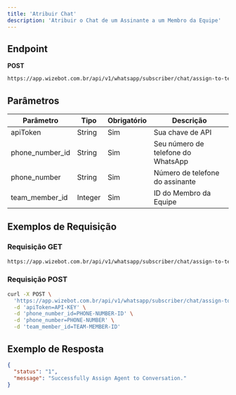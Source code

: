 ```yaml
---
title: 'Atribuir Chat'
description: 'Atribuir o Chat de um Assinante a um Membro da Equipe'
---
```


## Endpoint

<Icon icon="circle-right" color="#F87171" size={20} /> **POST**

```bash
https://app.wizebot.com.br/api/v1/whatsapp/subscriber/chat/assign-to-team-member
```

## Parâmetros

| Parâmetro | Tipo | Obrigatório | Descrição |
|-----------|------|-------------|-----------|
| apiToken | String | Sim | Sua chave de API |
| phone_number_id | String | Sim | Seu número de telefone do WhatsApp |
| phone_number | String | Sim | Número de telefone do assinante |
| team_member_id | Integer | Sim | ID do Membro da Equipe |

## Exemplos de Requisição

### <Icon icon="circle-right" color="#34D399" size={20} /> Requisição GET

```bash
https://app.wizebot.com.br/api/v1/whatsapp/subscriber/chat/assign-to-team-member?apiToken=API-KEY&phone_number_id=PHONE-NUMBER-ID&phone_number=PHONE-NUMBER&team_member_id=TEAM-MEMBER-ID
```

### <Icon icon="circle-right" color="#F87171" size={20} /> Requisição POST

```bash
curl -X POST \
  'https://app.wizebot.com.br/api/v1/whatsapp/subscriber/chat/assign-to-team-member' \
  -d 'apiToken=API-KEY' \
  -d 'phone_number_id=PHONE-NUMBER-ID' \
  -d 'phone_number=PHONE-NUMBER' \
  -d 'team_member_id=TEAM-MEMBER-ID'
```

## Exemplo de Resposta

```json
{
  "status": "1",
  "message": "Successfully Assign Agent to Conversation."
}
